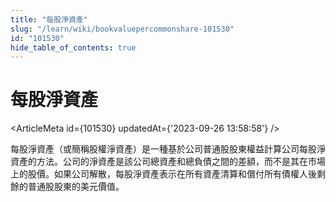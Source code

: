 ```yaml
---
title: "每股淨資產"
slug: "/learn/wiki/bookvaluepercommonshare-101530"
id: "101530"
hide_table_of_contents: true
---
```



# 每股淨資產

<ArticleMeta id={101530} updatedAt={'2023-09-26 13:58:58'} />
<div className='border-solid border-b border-t-0 my-4 border-[var(--ifm-color-gray-300)]' />

每股淨資產（或簡稱股權淨資產）是一種基於公司普通股股東權益計算公司每股淨資產的方法。公司的淨資產是該公司總資產和總負債之間的差額，而不是其在市場上的股價。如果公司解散，每股淨資產表示在所有資產清算和償付所有債權人後剩餘的普通股股東的美元價值。
